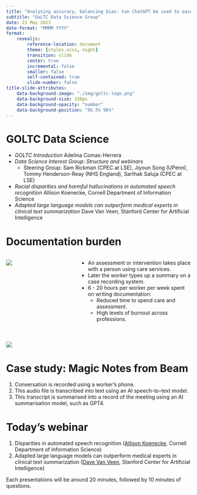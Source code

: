 ---
title: "Analysing accuracy, balancing bias: Can ChatGPT be used to ease the care documentation burden?"
subtitle: "GoLTC Data Science Group"
date: 23 May 2023
date-format: "MMMM YYYY"
format: 
    revealjs:
        reference-location: document
        theme: [styles.scss, night]
        transition: slide
        center: true
        incremental: false
        smaller: false
        self-contained: true
        slide-number: false
title-slide-attributes:
    data-background-image: "./img/goltc-logo.png"
    data-background-size: 330px
    data-background-opacity: "number"
    data-background-position: "95.5% 96%"
---

# GOLTC Data Science {background-image="./img/goltc-logo.png" background-size="330px" background-repeat="no-repeat" background-position="95.5% 96%"}

- _GOLTC Introduction_ [Adelina Comas-Herrera]{.smallfont}
- _Data Science Interest Group: Structure and webinars_
    - [Steering Group: Sam Rickman (CPEC at LSE), Jiyoun Song (UPenn), Tommy Henderson-Reay (NHS England), Sarthak Saluja (CPEC at LSE)]{.smallfont}
- _Racial disparities and harmful hallucinations in automated speech recognition_ [Allison Koenecke, Cornell Department of Information Science]{.smallfont}
- _Adapted large language models can outperform medical experts in clinical text summarization_ [Dave Van Veen, Stanford Center for Artificial Intelligence]{.smallfont}

# Documentation burden {background-image="./img/goltc-logo.png" background-size="330px" background-repeat="no-repeat" background-position="95.5% 96%"}

::::: {.columns}

:::: {.column width="35%"}

![](./img/notes.jpg)

::::

:::: {.column width="60%"}

- An assessment or intervention takes place with a person using care services.
- Later the worker types up a summary on a case recording system.
- 6 - 20 hours per worker per week spent on writing documentation:
    - Reduced time to spend care and assessment.
    - High levels of burnout across professions.

::::

:::::

# {background-image="./img/goltc-logo.png" background-size="330px" background-repeat="no-repeat" background-position="95.5% 96%"}

![](./img/newspapers.png)

# Case study: Magic Notes from Beam {background-image="./img/goltc-logo.png" background-size="330px" background-repeat="no-repeat" background-position="95.5% 96%"}

1.	Conversation is recorded using a worker’s phone.
2.	This audio file is transcribed into text using an AI speech-to-text model.
3.	This transcript is summarised into a record of the meeting using an AI summarisation model, such as GPT4.

# Today's webinar {background-image="./img/goltc-logo.png" background-size="330px" background-repeat="no-repeat" background-position="95.5% 96%"}

1. Disparities in automated speech recognition ([Allison Koenecke](https://koenecke.infosci.cornell.edu/#research), Cornell Department of Information Science)
2. Adapted large language models can outperform medical experts in clinical text summarization ([Dave Van Veen](https://davevanveen.com/), Stanford Center for Artificial Intelligence)

Each presentations will be around 20 minutes, followed by 10 minutes of questions.